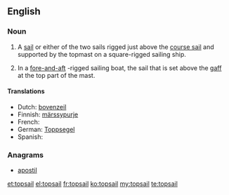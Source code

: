 ==English==

===Noun===
{{en-noun}}

# {{nautical}} A [[sail]] or either of the two sails rigged just above the [[course sail]] and supported by the topmast on a square-rigged sailing ship.
# {{nautical}} In a [[fore-and-aft]] -rigged sailing boat, the sail that is set above the [[gaff]] at the top part of the mast.

====Translations====
{{trans-top|sail above the course sail}}
* Dutch: [[bovenzeil]] {{n}}
* Finnish: [[märssypurje]]
* French: {{t+|fr|hunier|m}}
* German: [[Toppsegel]] {{n}}
* Spanish: {{t+|es|gavia|f}}
{{trans-bottom}}

===Anagrams===
* [[apostil#English|apostil]]

[[et:topsail]]
[[el:topsail]]
[[fr:topsail]]
[[ko:topsail]]
[[my:topsail]]
[[te:topsail]]